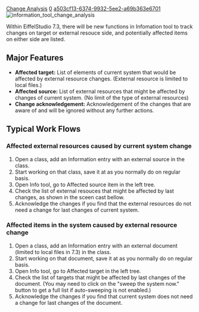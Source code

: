 [[Property:title|Change Analysis]]
[[Property:weight|0]]
[[Property:uuid|a503cf13-6374-9932-5ee2-a69b363e6701]]
[[Image:information tool change analysis]]

Within EiffelStudio 7.3, there will be new functions in Infomation tool to track changes on target or external resouce side, and potentially affected items on either side are listed.

== Major Features ==
* '''Affected target:''' List of elements of current system that would be affected by external resource changes. (External resource is limited to local files.)
* '''Affected source:''' List of external resources that might be affected by changes of current system. (No limit of the type of external resources)
* '''Change acknowledgement:''' Acknowledgement of the changes that are aware of and will be ignored without any further actions.

== Typical Work Flows ==

=== Affected external resources caused by current system change ===
# Open a class, add an Information entry with an external source in the class.
# Start working on that class, save it at as you normally do on regular basis.
# Open Info tool, go to Affected source item in the left tree.
# Check the list of external resouces that might be affected by last changes, as shown in the sceen cast bellow.
# Acknowledge the changes if you find that the external resources do not need a change for last changes of current system.

=== Affected items in the system caused by external resource change ===
# Open a class, add an Information entry with an external document (limited to local files in 7.3) in the class.
# Start working on that document, save it at as you normally do on regular basis.
# Open Info tool, go to Affected target in the left tree.
# Check the list of targets that might be affected by last changes of the document. (You may need to click on the "sweep the system now." button to get a full list if auto-sweeping is not enabled.)
# Acknowledge the changes if you find that current system does not need a change for last changes of the document.

